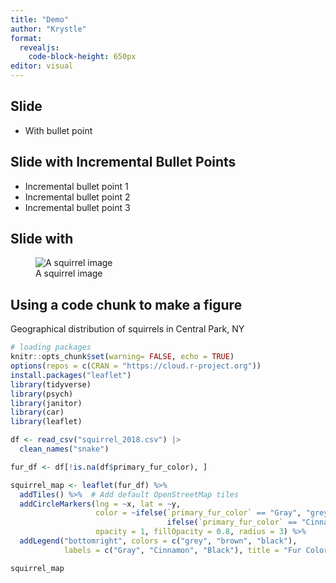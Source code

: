 ```yaml
---
title: "Demo"
author: "Krystle"
format:
  revealjs: 
    code-block-height: 650px
editor: visual
---
```


## Slide

-   With bullet point

## Slide with Incremental Bullet Points

::: incremental
-   Incremental bullet point 1
-   Incremental bullet point 2
-   Incremental bullet point 3
:::

## Slide with

![A squirrel image](squirrel.jpeg)

## Using a code chunk to make a figure {.scrollable}

Geographical distribution of squirrels in Central Park, NY

```r
# loading packages 
knitr::opts_chunk$set(warning= FALSE, echo = TRUE)
options(repos = c(CRAN = "https://cloud.r-project.org"))
install.packages("leaflet")
library(tidyverse) 
library(psych) 
library(janitor)
library(car) 
library(leaflet)
```

```r
df <- read_csv("squirrel_2018.csv") |> 
  clean_names("snake")

fur_df <- df[!is.na(df$primary_fur_color), ]

squirrel_map <- leaflet(fur_df) %>%
  addTiles() %>%  # Add default OpenStreetMap tiles
  addCircleMarkers(lng = ~x, lat = ~y, 
                   color = ~ifelse(`primary_fur_color` == "Gray", "grey", 
                                   ifelse(`primary_fur_color` == "Cinnamon", "brown", "black")),
                   opacity = 1, fillOpacity = 0.8, radius = 3) %>%
  addLegend("bottomright", colors = c("grey", "brown", "black"), 
            labels = c("Gray", "Cinnamon", "Black"), title = "Fur Color")

squirrel_map
```
